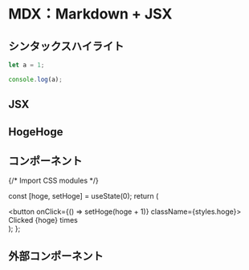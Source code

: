# MDX：Markdown + JSX

## シンタックスハイライト

```js filename="demo.js" {3} copy
let a = 1;

console.log(a);
```

## JSX

<div style={{ padding: "50px", color: "red" }}>
  <h2>HogeHoge</h2>
</div>

## コンポーネント


{/* Import CSS modules */}

  const [hoge, setHoge] = useState(0);
  return (
    <div>
      <button onClick={() => setHoge(hoge + 1)} className={styles.hoge}>
        Clicked {hoge} times
      </button>
    </div>
  );
};

<Hoge />

## 外部コンポーネント


<MyHoge />
